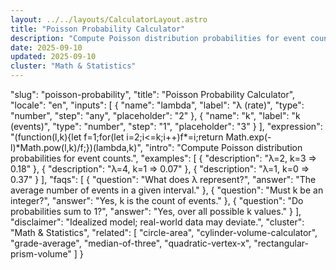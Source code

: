 ```yaml
---
layout: ../../layouts/CalculatorLayout.astro
title: "Poisson Probability Calculator"
description: "Compute Poisson distribution probabilities for event counts."
date: 2025-09-10
updated: 2025-09-10
cluster: "Math & Statistics"
---
```


  "slug": "poisson-probability",
  "title": "Poisson Probability Calculator",
  "locale": "en",
  "inputs": [
    {
      "name": "lambda",
      "label": "λ (rate)",
      "type": "number",
      "step": "any",
      "placeholder": "2"
    },
    {
      "name": "k",
      "label": "k (events)",
      "type": "number",
      "step": "1",
      "placeholder": "3"
    }
  ],
  "expression": "(function(l,k){let f=1;for(let i=2;i<=k;i++)f*=i;return Math.exp(-l)*Math.pow(l,k)/f;})(lambda,k)",
  "intro": "Compute Poisson distribution probabilities for event counts.",
  "examples": [
    {
      "description": "λ=2, k=3 ⇒ 0.18"
    },
    {
      "description": "λ=4, k=1 ⇒ 0.07"
    },
    {
      "description": "λ=1, k=0 ⇒ 0.37"
    }
  ],
  "faqs": [
    {
      "question": "What does λ represent?",
      "answer": "The average number of events in a given interval."
    },
    {
      "question": "Must k be an integer?",
      "answer": "Yes, k is the count of events."
    },
    {
      "question": "Do probabilities sum to 1?",
      "answer": "Yes, over all possible k values."
    }
  ],
  "disclaimer": "Idealized model; real-world data may deviate.",
  "cluster": "Math & Statistics",
  "related": [
    "circle-area",
    "cylinder-volume-calculator",
    "grade-average",
    "median-of-three",
    "quadratic-vertex-x",
    "rectangular-prism-volume"
  ]
}

<Calculator schema={schema} />
